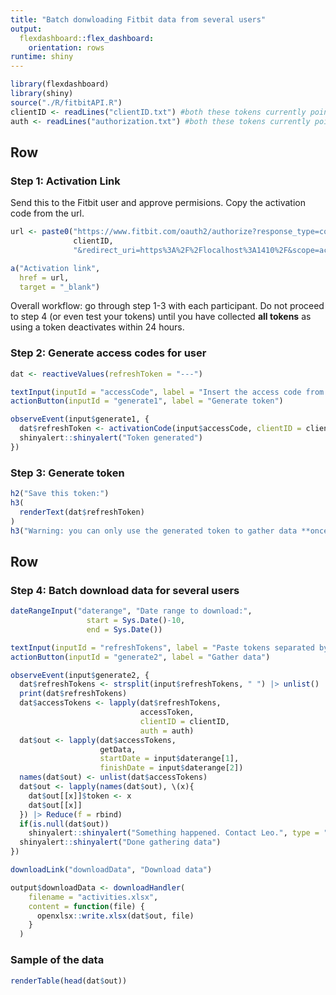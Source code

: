 ```yaml
---
title: "Batch donwloading Fitbit data from several users"
output: 
  flexdashboard::flex_dashboard:
    orientation: rows
runtime: shiny
---
```


```r
library(flexdashboard)
library(shiny)
source("./R/fitbitAPI.R")
clientID <- readLines("clientID.txt") #both these tokens currently point to a temporary fitbit app
auth <- readLines("authorization.txt") #both these tokens currently point to a temporary fitbit app
```

Row {data-height=400}
-----------------------------------------------------------------------

### Step 1: Activation Link

Send this to the Fitbit user and approve permisions. Copy the activation code from the url.

```r
url <- paste0("https://www.fitbit.com/oauth2/authorize?response_type=code&client_id=",
              clientID,
              "&redirect_uri=https%3A%2F%2Flocalhost%3A1410%2F&scope=activity%20heartrate%20location%20nutrition%20profile%20settings%20sleep%20social%20weight&expires_in=604800")

a("Activation link", 
  href = url, 
  target = "_blank")  
```

Overall workflow: go through step 1-3 with each participant. Do not proceed to step 4 (or even test your tokens) until you have collected **all tokens** as using a token deactivates within 24 hours.

### Step 2: Generate access codes for user

```r
dat <- reactiveValues(refreshToken = "---")

textInput(inputId = "accessCode", label = "Insert the access code from the url")
actionButton(inputId = "generate1", label = "Generate token")

observeEvent(input$generate1, {
  dat$refreshToken <- activationCode(input$accessCode, clientID = clientID, auth = auth)
  shinyalert::shinyalert("Token generated")
})
```

### Step 3: Generate token

```r
h2("Save this token:")
h3(
  renderText(dat$refreshToken)
)
h3("Warning: you can only use the generated token to gather data **once**")
```

Row {data-height=400}
-----------------------------------------------------------------------

### Step 4: Batch download data for several users

```r
dateRangeInput("daterange", "Date range to download:",
                 start = Sys.Date()-10,
                 end = Sys.Date())

textInput(inputId = "refreshTokens", label = "Paste tokens separated by space")
actionButton(inputId = "generate2", label = "Gather data")

observeEvent(input$generate2, {
  dat$refreshTokens <- strsplit(input$refreshTokens, " ") |> unlist()
  print(dat$refreshTokens)
  dat$accessTokens <- lapply(dat$refreshTokens, 
                             accessToken, 
                             clientID = clientID,
                             auth = auth)
  dat$out <- lapply(dat$accessTokens, 
                    getData, 
                    startDate = input$daterange[1], 
                    finishDate = input$daterange[2])
  names(dat$out) <- unlist(dat$accessTokens)
  dat$out <- lapply(names(dat$out), \(x){
    dat$out[[x]]$token <- x
    dat$out[[x]]
  }) |> Reduce(f = rbind)
  if(is.null(dat$out))
    shinyalert::shinyalert("Something happened. Contact Leo.", type = "error")
  shinyalert::shinyalert("Done gathering data")
})
```

```r
downloadLink("downloadData", "Download data")
```

```r
output$downloadData <- downloadHandler(
    filename = "activities.xlsx",
    content = function(file) {
      openxlsx::write.xlsx(dat$out, file)
    }
  )
```

### Sample of the data

```r
renderTable(head(dat$out))
```

